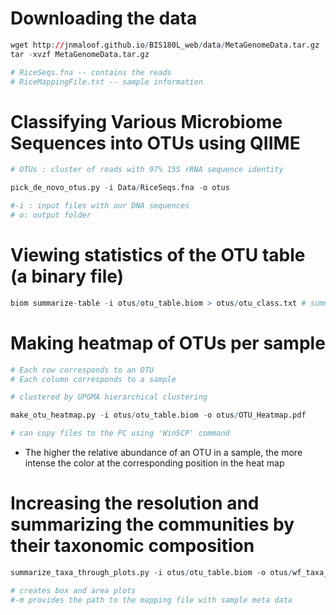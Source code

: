 
# Downloading the data

```r
wget http://jnmaloof.github.io/BIS180L_web/data/MetaGenomeData.tar.gz
tar -xvzf MetaGenomeData.tar.gz

# RiceSeqs.fna -- contains the reads
# RiceMappingFile.txt -- sample information
```

# Classifying Various Microbiome Sequences into OTUs using QIIME

```r
# OTUs : cluster of reads with 97% 15S rRNA sequence identity

pick_de_novo_otus.py -i Data/RiceSeqs.fna -o otus

#-i : input files with our DNA sequences 
# o: output folder
```

# Viewing statistics of the OTU table (a binary file) 

```r
biom summarize-table -i otus/otu_table.biom > otus/otu_class.txt # summarizes the stats and saves the file
```

# Making heatmap of OTUs per sample

```r
# Each row corresponds to an OTU
# Each column corresponds to a sample

# clustered by UPGMA hierarchical clustering

make_otu_heatmap.py -i otus/otu_table.biom -o otus/OTU_Heatmap.pdf

# can copy files to the PC using 'WinSCP' command

```
 
- The higher the relative abundance of an OTU in a sample, the more intense the color at the corresponding position in the heat map

# Increasing the resolution and summarizing the communities by their taxonomic composition

```r
summarize_taxa_through_plots.py -i otus/otu_table.biom -o otus/wf_taxa_summary -m Data/RiceMappingFile.txt

# creates box and area plots
#-m provides the path to the mapping file with sample meta data

```

